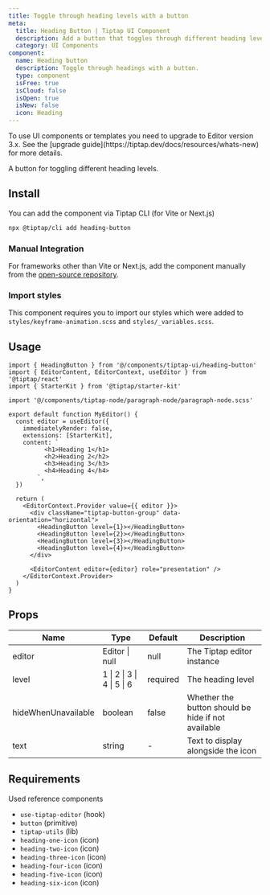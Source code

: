 ```yaml
---
title: Toggle through heading levels with a button
meta:
  title: Heading Button | Tiptap UI Component
  description: Add a button that toggles through different heading levels in your Tiptap editor. More in the docs!
  category: UI Components
component:
  name: Heading button
  description: Toggle through headings with a button.
  type: component
  isFree: true
  isCloud: false
  isOpen: true
  isNew: false
  icon: Heading
---
```



<Callout title="Upgrade to v3" variant="warning">
  To use UI components or templates you need to upgrade to Editor version 3.x. See the [upgrade
  guide](https://tiptap.dev/docs/resources/whats-new) for more details.
</Callout>

A button for toggling different heading levels.

<CodeDemo isScrollable src="https://template.tiptap.dev/preview/tiptap-ui/heading-button" />

## Install

You can add the component via Tiptap CLI (for Vite or Next.js)

```bash
npx @tiptap/cli add heading-button
```

### Manual Integration

For frameworks other than Vite or Next.js, add the component manually from the [open-source repository](https://github.com/ueberdosis/tiptap-ui-components/tree/main/apps/web/src/components/tiptap-ui/heading-button).

### Import styles

This component requires you to import our styles which were added to `styles/keyframe-animation.scss` and `styles/_variables.scss`.

## Usage

```tsx
import { HeadingButton } from '@/components/tiptap-ui/heading-button'
import { EditorContent, EditorContext, useEditor } from '@tiptap/react'
import { StarterKit } from '@tiptap/starter-kit'

import '@/components/tiptap-node/paragraph-node/paragraph-node.scss'

export default function MyEditor() {
  const editor = useEditor({
    immediatelyRender: false,
    extensions: [StarterKit],
    content: `
          <h1>Heading 1</h1>
          <h2>Heading 2</h2>
          <h3>Heading 3</h3>
          <h4>Heading 4</h4>
        `,
  })

  return (
    <EditorContext.Provider value={{ editor }}>
      <div className="tiptap-button-group" data-orientation="horizontal">
        <HeadingButton level={1}></HeadingButton>
        <HeadingButton level={2}></HeadingButton>
        <HeadingButton level={3}></HeadingButton>
        <HeadingButton level={4}></HeadingButton>
      </div>

      <EditorContent editor={editor} role="presentation" />
    </EditorContext.Provider>
  )
}
```

## Props

| Name                | Type                       | Default  | Description                                        |
| ------------------- | -------------------------- | -------- | -------------------------------------------------- |
| editor              | Editor \| null             | null     | The Tiptap editor instance                         |
| level               | 1 \| 2 \| 3 \| 4 \| 5 \| 6 | required | The heading level                                  |
| hideWhenUnavailable | boolean                    | false    | Whether the button should be hide if not available |
| text                | string                     | -        | Text to display alongside the icon                 |

## Requirements

Used reference components

- `use-tiptap-editor` (hook)
- `button` (primitive)
- `tiptap-utils` (lib)
- `heading-one-icon` (icon)
- `heading-two-icon` (icon)
- `heading-three-icon` (icon)
- `heading-four-icon` (icon)
- `heading-five-icon` (icon)
- `heading-six-icon` (icon)
